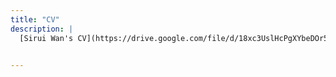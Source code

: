 ```yaml
---
title: "CV"
description: |
  [Sirui Wan's CV](https://drive.google.com/file/d/18xc3UslHcPgXYbeDOr5__3BlEdotmLwj/view?usp=sharing)


---
```

 


